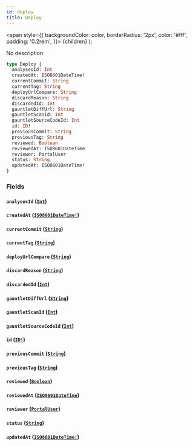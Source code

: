 ```yaml
---
id: deploy
title: Deploy
---
```


<span
style={{
      backgroundColor: color,
      borderRadius: '2px',
      color: '#fff',
      padding: '0.2rem',
    }}>
{children}
</span>
);

No description

```graphql
type Deploy {
  analysesId: Int
  createdAt: ISO8601DateTime!
  currentCommit: String
  currentTag: String
  deployUrlCompare: String
  discardReason: String
  discardedId: Int
  gauntletDiffUrl: String
  gauntletScanId: Int
  gauntletSourceCodeId: Int
  id: ID!
  previousCommit: String
  previousTag: String
  reviewed: Boolean
  reviewedAt: ISO8601DateTime
  reviewer: PortalUser
  status: String
  updatedAt: ISO8601DateTime!
}
```

### Fields

#### `analysesId` ([`Int`](/api/scalars/int))

#### `createdAt` ([`ISO8601DateTime!`](/api/scalars/iso-8601-date-time))

#### `currentCommit` ([`String`](/api/scalars/string))

#### `currentTag` ([`String`](/api/scalars/string))

#### `deployUrlCompare` ([`String`](/api/scalars/string))

#### `discardReason` ([`String`](/api/scalars/string))

#### `discardedId` ([`Int`](/api/scalars/int))

#### `gauntletDiffUrl` ([`String`](/api/scalars/string))

#### `gauntletScanId` ([`Int`](/api/scalars/int))

#### `gauntletSourceCodeId` ([`Int`](/api/scalars/int))

#### `id` ([`ID!`](/api/scalars/id))

#### `previousCommit` ([`String`](/api/scalars/string))

#### `previousTag` ([`String`](/api/scalars/string))

#### `reviewed` ([`Boolean`](/api/scalars/boolean))

#### `reviewedAt` ([`ISO8601DateTime`](/api/scalars/iso-8601-date-time))

#### `reviewer` ([`PortalUser`](/api/objects/portal-user))

#### `status` ([`String`](/api/scalars/string))

#### `updatedAt` ([`ISO8601DateTime!`](/api/scalars/iso-8601-date-time))

